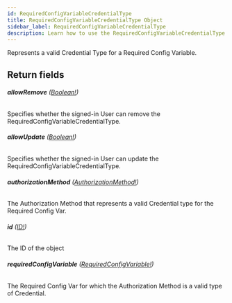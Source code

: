 ```yaml
---
id: RequiredConfigVariableCredentialType
title: RequiredConfigVariableCredentialType Object
sidebar_label: RequiredConfigVariableCredentialType
description: Learn how to use the RequiredConfigVariableCredentialType Object for Builder's API.
---
```


Represents a valid Credential Type for a Required Config Variable.

## Return fields

###### <b>allowRemove</b> ([Boolean!](/composer/builder/api/schema/scalar/Boolean.mdx))

Specifies whether the signed-in User can remove the RequiredConfigVariableCredentialType.

###### <b>allowUpdate</b> ([Boolean!](/composer/builder/api/schema/scalar/Boolean.mdx))

Specifies whether the signed-in User can update the RequiredConfigVariableCredentialType.

###### <b>authorizationMethod</b> ([AuthorizationMethod!](/composer/builder/api/schema/object/AuthorizationMethod.mdx))

The Authorization Method that represents a valid Credential type for the Required Config Var.

###### <b>id</b> ([ID!](/composer/builder/api/schema/scalar/ID.mdx))

The ID of the object

###### <b>requiredConfigVariable</b> ([RequiredConfigVariable!](/composer/builder/api/schema/object/RequiredConfigVariable.mdx))

The Required Config Var for which the Authorization Method is a valid type of Credential.
